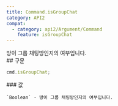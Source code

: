 ```yaml
---
title: Command.isGroupChat
category: API2
compat:
  - category: api2/Argument/Command
    feature: isGroupChat
---
```


<Section>
  방이 그룹 채팅방인지의 여부입니다.
</Section>
<Section>
  ## 구문

  ~~~js
  cmd.isGroupChat;
  ~~~

  <Section>
    ### 값

    `Boolean` - 방이 그룹 채팅방인지의 여부입니다.
  </Section>
</Section>